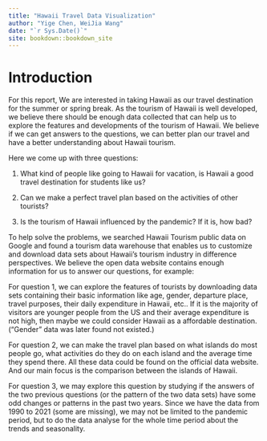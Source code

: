 ```yaml
--- 
title: "Hawaii Travel Data Visualization"
author: "Yige Chen, WeiJia Wang"
date: "`r Sys.Date()`"
site: bookdown::bookdown_site
---
```


# Introduction

For this report, We are interested in taking Hawaii as our travel destination for the summer or spring break. As the tourism of Hawaii is well developed, we believe there should be enough data collected that can help us to explore the features and developments of the tourism of Hawaii. We believe if we can get answers to the questions, we can better plan our travel and have a better understanding about Hawaii tourism.

Here we come up with three questions:

1. What kind of people like going to Hawaii for vacation, is Hawaii a good travel destination for students like us?

2. Can we make a perfect travel plan based on the activities of other tourists?

3. Is the tourism of Hawaii influenced by the pandemic? If it is, how bad?

To help solve the problems, we searched Hawaii Tourism public data on Google and found a tourism data warehouse that enables us to customize and download data sets about Hawaii’s tourism industry in difference perspectives. We believe the open data website contains enough information for us to answer our questions, for example:

For question 1, we can explore the features of tourists by downloading data sets containing their basic information like age, gender, departure place, travel purposes, their daily expenditure in Hawaii, etc.. If it is the majority of visitors are younger people from the US and their average expenditure is not high, then maybe we could consider Hawaii as a affordable destination.
("Gender" data was later found not existed.)

For question 2, we can make the travel plan based on what islands do most people go, what activities do they do on each island and the average time they spend there. All these data could be found on the official data website. And our main focus is the comparison between the islands of Hawaii.

For question 3, we may explore this question by studying if the answers of the two previous questions (or the pattern of the two data sets) have some odd changes or patterns in the past two years. Since we have the data from 1990 to 2021 (some are missing), we may not be limited to the pandemic period, but to do the data analyse for the whole time period about the trends and seasonality.
